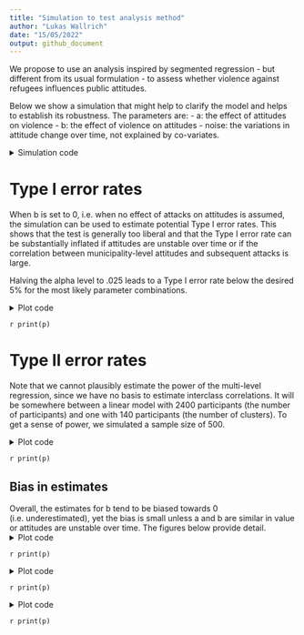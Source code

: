 ```yaml
---
title: "Simulation to test analysis method"
author: "Lukas Wallrich"
date: "15/05/2022"
output: github_document
---
```


We propose to use an analysis inspired by segmented regression - but different from its usual formulation - to assess whether violence against refugees influences public attitudes.

Below we show a simulation that might help to clarify the model and helps to establish its robustness. The parameters are:
- a: the effect of attitudes on violence
- b: the effect of violence on attitudes
- noise: the variations in attitude change over time, not explained by co-variates.

<details>
  <summary>Simulation code</summary>

```r
if (!require(pacman)) install.packages("pacman")
pacman::p_load(faux, purrr, ggplot2, dplyr, furrr)

```
  
```r
if (!require(pacman)) install.packages("pacman")
pacman::p_load(faux, purrr, ggplot2, dplyr, furrr)
set.seed(12345)

# Set possible parameter values
params <- expand.grid(list(
  a = c(0, .05, .1, .15, .2, .25, .3),
  b = c(-.3, -.2, -.1, 0, .1, .2, .3),
  noise = c(.3, .5, .7, .9)
))


# Simulate datasets and estimate b, following approach in article

simulate <- function(a, b, noise, runs = 100, N = 500) {
  diffs <- vector("numeric", runs)
  ps <- vector("numeric", runs)
  att_cors <- vector("numeric", runs)

  for (i in 1:runs) {
    data <- rnorm_multi(N, 2, 0, 1, a, varnames = c("AT1", "VT1"))


    data$AT2 <- c(scale(data$AT1 + b * data$VT1 + noise * rnorm(N)))

    data$VT2 <- rnorm_pre(data$AT2, r = a)

    mod <- lm(AT2 ~ VT1 + VT2, data)

    att_cors[i] <- cor(data$AT1, data$AT2)
    diffs[i] <- mod %>%
      coef() %>%
      {
        .[2] - .[3]
      }

    ps[i] <- car::linearHypothesis(mod, "VT1 = VT2")$`Pr(>F)`[2]
  }

  data.frame(a = a, b = b, noise = noise, diff = diffs, p = ps, att_cor = att_cors)
}

permutations <- nrow(params)


library(magrittr)

plan(multisession, workers = 6)

i <- 0
sim_results_null <- params %>%
  filter(b == 0) %T>%
  {
    permutations <<- nrow(.)
  } %>%
  future_pmap_dfr(.options = future_options(seed = TRUE), function(...) {
    x <- data.frame(...)
    if (interactive()) {
      i <<- i + 1
      print(i / permutations)
    }
    simulate(x$a, x$b, x$noise, runs = 5000, N = 1000)
  })

i <- 0
sim_results_not_null <- params %>%
  filter(b != 0) %T>%
  {
    permutations <<- nrow(.)
  } %>%
  future_pmap_dfr(.options = future_options(seed = TRUE), function(...) {
    x <- data.frame(...)
    if (interactive()) {
      i <<- i + 1
      print(i / permutations)
    }
    simulate(x$a, x$b, x$noise, runs = 5000, N = 1000)
  })
```

</details>

# Type I error rates

When b is set to 0, i.e. when no effect of attacks on attitudes is assumed, the simulation can be used to estimate potential Type I error rates. This shows that the test is generally too liberal and that the Type I error rate can be substantially inflated if attitudes are unstable over time or if the correlation between municipality-level attitudes and subsequent attacks is large.

Halving the alpha level to .025 leads to a Type I error rate below the desired 5% for the most likely parameter combinations.

<details>
  <summary>Plot code</summary>

```r
p <- sim_results_null %>%
  mutate(att_cor = round(att_cor / 5, 2) * 5) %>%
  group_by(a, b, att_cor) %>%
  filter(n() > 100) %>%
  summarise(sig_share = mean(p < .025), below_alpha = sig_share < .05) %>%
  filter(b == 0) %>%
  ggplot(aes(x = a, y = att_cor, fill = sig_share * 100, col = below_alpha)) +
  geom_tile(
    lwd = 1.5,
    linetype = 1
  ) +
  scale_fill_gradient(low = "green", high = "red") +
  labs(
    title = "Simulation of Type I error rates", subtitle = "with alpha = .025", fill = "Type I error rate (%)",
    col = " ... below 5%?", y = "Correlation between attitudes over time"
  )
```

</details>

`r print(p)`

# Type II error rates

Note that we cannot plausibly estimate the power of the multi-level regression, since we have no basis to estimate interclass correlations. It will be somewhere between a linear model with 2400 participants (the number of participants) and one with 140 participants (the number of clusters). To get a sense of power, we simulated a sample size of 500.

<details>
  <summary>Plot code</summary>

```r
p <- sim_results_not_null %>%
  mutate(att_cor = round(att_cor / 5, 2) * 5) %>%
  group_by(a, b, att_cor) %>%
  filter(n() > 100) %>%
  summarise(type_2 = mean(p > .025), above_20 = type_2 < .20) %>%
  filter(!b == 0) %>%
  ggplot(aes(x = a, y = att_cor, fill = type_2 * 100, col = above_20)) +
  geom_tile(
    lwd = 1.5,
    linetype = 1
  ) +
  scale_fill_gradient(low = "green", high = "red") +
  labs(
    title = "Simulation of Type II error rates", subtitle = "with alpha = .025", fill = "Type II error rate (%)",
    col = " ... below 20%?", y = "Correlation between attitudes over time"
  ) +
  facet_wrap(vars(b))
```
</details>

`r print(p)`

## Bias in estimates

Overall, the estimates for b tend to be biased towards 0 (i.e. underestimated), yet the bias is small unless a and b are similar in value or attitudes are unstable over time. The figures below provide detail.
<details>
  <summary>Plot code</summary>
```r
estimates_summarised <- sim_results_not_null %>%
  mutate(att_cor = round(att_cor / 5, 2) * 5) %>%
  group_by(a = factor(a), b, att_cor) %>%
  filter(n() > 100) %>%
  summarise(est = mean(diff), .groups = "drop")

p <- estimates_summarised %>%
  ggplot(aes(x = att_cor, y = est, fill = a)) +
  geom_col(position = position_dodge()) +
  facet_wrap(vars(b)) +
  geom_hline(aes(yintercept = b)) +
  labs(title = "Estimates for b under different conditions", 
       subtitle = "Actual value of b is shown in panel title and black line", 
       x = "Correlation between attitudes over time", y = "Estimate for b")
```

</details>

`r print(p)`

<details>
  <summary>Plot code</summary>

```r
p <- estimates_summarised %>%
  group_by(a, b) %>%
  summarise(est = mean(est), .groups = "drop") %>%
  mutate(bias = est / b - 1) %>%
  ggplot(aes(x = a, y = b, fill = bias * 100)) +
  geom_tile(lwd = 1.5, linetype = 1) +
  scale_fill_gradient2(low = "pink", mid = "green", high = "red") +
  labs(title = "Bias in estimates for b depending on a", subtitle = "Averaged over all correlations between attitudes over time", 
       x = "a", y = "b", fill = "Bias in %", 
       caption = "Positive bias (orange) indicates that b is overestimated, \n while negative bias (pink) indicates that it is underestimated")
```

</details>

`r print(p)`

<details>
  <summary>Plot code</summary>

```r

p <- estimates_summarised %>%
  group_by(b, att_cor) %>%
  summarise(est = mean(est), .groups = "drop") %>%
  mutate(bias = est / b - 1) %>%
  ggplot(aes(x = att_cor, y = b, fill = bias * 100)) +
  geom_tile(lwd = 1.5, linetype = 1) +
  scale_fill_gradient2(low = "pink", mid = "green", high = "red") +
  labs(title = "Bias in estimates for b depending on a", subtitle = "Averaged over all values for a", 
       x = "Correlation between attitudes over time", y = "b", fill = "Bias in %", 
       caption = "Positive bias (orange) indicates that b is overestimated, \n while negative bias (pink) indicates that it is underestimated")
```

</details>

`r print(p)`
